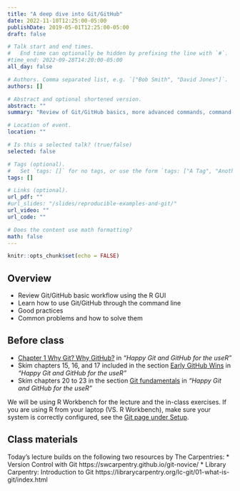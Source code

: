 ```yaml
---
title: "A deep dive into Git/GitHub"
date: 2022-11-10T12:25:00-05:00
publishDate: 2019-05-01T12:25:00-05:00
draft: false

# Talk start and end times.
#   End time can optionally be hidden by prefixing the line with `#`.
#time_end: 2022-09-28T14:20:00-05:00
all_day: false

# Authors. Comma separated list, e.g. `["Bob Smith", "David Jones"]`.
authors: []

# Abstract and optional shortened version.
abstract: ""
summary: "Review of Git/GitHub basics, more advanced commands, command line, good practices."

# Location of event.
location: ""

# Is this a selected talk? (true/false)
selected: false

# Tags (optional).
#   Set `tags: []` for no tags, or use the form `tags: ["A Tag", "Another Tag"]` for one or more tags.
tags: []

# Links (optional).
url_pdf: ""
#url_slides: "/slides/reproducible-examples-and-git/"
url_video: ""
url_code: ""

# Does the content use math formatting?
math: false
---
```


```r
knitr::opts_chunk$set(echo = FALSE)
```

## Overview

* Review Git/GitHub basic workflow using the R GUI
* Learn how to use Git/GitHub through the command line
* Good practices 
* Common problems and how to solve them

## Before class

* [Chapter 1 Why Git? Why GitHub?](https://happygitwithr.com/big-picture.html) in *"Happy Git and GitHub for the useR"*
* Skim chapters 15, 16, and 17 included in the section [Early GitHub Wins](https://happygitwithr.com/usage-intro.html) in *"Happy Git and GitHub for the useR"*
* Skim chapters 20 to 23 in the section [Git fundamentals](https://happygitwithr.com/git-intro.html) in *"Happy Git and GitHub for the useR"*

We will be using R Workbench for the lecture and the in-class exercises. If you are using R from your laptop (VS. R Workbench), make sure your system is correctly configured, see the [Git page under Setup](https://computing-soc-sci.netlify.app/setup/git/).


## Class materials

Today's lecture builds on the following two resources by The Carpentries:
* Version Control with Git https://swcarpentry.github.io/git-novice/
* Library Carpentry: Introduction to Git https://librarycarpentry.org/lc-git/01-what-is-git/index.html


<!--
* [Generating a reproducible example](/notes/reproducible-examples/)
* [Recovering from common Git predicaments](/notes/common-git-problems/)
-->

